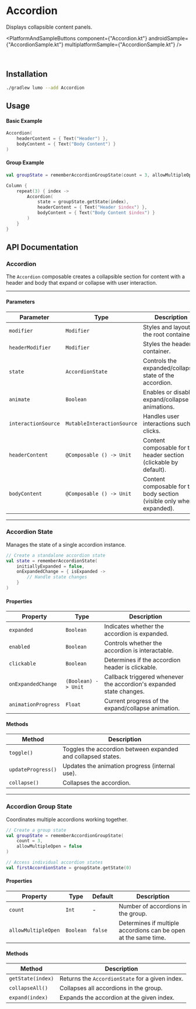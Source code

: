 
# Accordion

Displays collapsible content panels.

<PlatformAndSampleButtons
  component={"Accordion.kt"}
  androidSample={"AccordionSample.kt"}
  multiplatformSample={"AccordionSample.kt"}
/>

<ComponentVideo componentName="accordion" />

<br />

## Installation

```bash copy
./gradlew lumo --add Accordion
```

## Usage

#### Basic Example

```kotlin copy
Accordion(
    headerContent = { Text("Header") },
    bodyContent = { Text("Body Content") }
)
```

#### Group Example

```kotlin copy
val groupState = rememberAccordionGroupState(count = 3, allowMultipleOpen = false)

Column {
    repeat(3) { index ->
        Accordion(
            state = groupState.getState(index),
            headerContent = { Text("Header $index") },
            bodyContent = { Text("Body Content $index") }
        )
    }
}
```

## API Documentation

### Accordion

The `Accordion` composable creates a collapsible section for content with a header and body that expand or collapse with user interaction.

---

#### Parameters

| Parameter           | Type                       | Description                                                           |
| ------------------- | -------------------------- | --------------------------------------------------------------------- |
| `modifier`          | `Modifier`                 | Styles and layouts the root container.                                |
| `headerModifier`    | `Modifier`                 | Styles the header container.                                          |
| `state`             | `AccordionState`           | Controls the expanded/collapsed state of the accordion.               |
| `animate`           | `Boolean`                  | Enables or disables expand/collapse animations.                       |
| `interactionSource` | `MutableInteractionSource` | Handles user interactions such as clicks.                             |
| `headerContent`     | `@Composable () -> Unit`   | Content composable for the header section (clickable by default).     |
| `bodyContent`       | `@Composable () -> Unit`   | Content composable for the body section (visible only when expanded). |

---

### Accordion State

Manages the state of a single accordion instance.

```kotlin
// Create a standalone accordion state
val state = rememberAccordionState(
    initiallyExpanded = false,
    onExpandedChange = { isExpanded ->
        // Handle state changes
    }
)
```

#### Properties

| Property            | Type                | Description                                                         |
| ------------------- | ------------------- | ------------------------------------------------------------------- |
| `expanded`          | `Boolean`           | Indicates whether the accordion is expanded.                        |
| `enabled`           | `Boolean`           | Controls whether the accordion is interactable.                     |
| `clickable`         | `Boolean`           | Determines if the accordion header is clickable.                    |
| `onExpandedChange`  | `(Boolean) -> Unit` | Callback triggered whenever the accordion's expanded state changes. |
| `animationProgress` | `Float`             | Current progress of the expand/collapse animation.                  |

#### Methods

| Method             | Description                                                  |
| ------------------ | ------------------------------------------------------------ |
| `toggle()`         | Toggles the accordion between expanded and collapsed states. |
| `updateProgress()` | Updates the animation progress (internal use).               |
| `collapse()`       | Collapses the accordion.                                     |

---

### Accordion Group State

Coordinates multiple accordions working together.

```kotlin
// Create a group state
val groupState = rememberAccordionGroupState(
    count = 3,
    allowMultipleOpen = false
)

// Access individual accordion states
val firstAccordionState = groupState.getState(0)
```

#### Properties

| Property            | Type      | Default | Description                                                     |
| ------------------- | --------- | ------- | --------------------------------------------------------------- |
| `count`             | `Int`     | -       | Number of accordions in the group.                              |
| `allowMultipleOpen` | `Boolean` | `false` | Determines if multiple accordions can be open at the same time. |

#### Methods

| Method            | Description                                     |
| ----------------- | ----------------------------------------------- |
| `getState(index)` | Returns the `AccordionState` for a given index. |
| `collapseAll()`   | Collapses all accordions in the group.          |
| `expand(index)`   | Expands the accordion at the given index.       |
